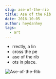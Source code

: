 ```yaml
---
slug: ase-of-the-rib
title: Ase of the Rib
date: 2016-10-05
author: heydanhey
tags:
  - art
---
```


- rrectly, a lin
- cross the pe
- ase of the rib
- ots in place.

![Ase-of-the-Rib](/images/ase-of-the-rib.png)

